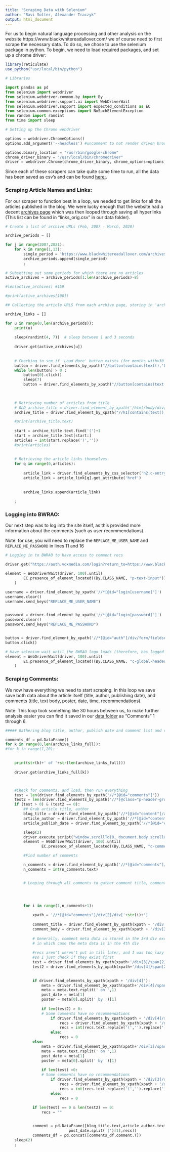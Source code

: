 ```yaml
---
title: "Scraping Data with Selenium"
author: "Ravi Solter, Alexander Traczyk"
output: html_document
---
```


For us to begin natural language processing and other analysis on the website https://www.blackwhitereadallover.com/ we of course need to first scrape the necessary data. To do so, we chose to use the selenium package in python. To begin, we need to load required packages, and set up a chrome driver:

```r
library(reticulate)
use_python("usr/local/bin/python")
```

```python
# Libraries

import pandas as pd
from selenium import webdriver
from selenium.webdriver.common.by import By
from selenium.webdriver.support.ui import WebDriverWait
from selenium.webdriver.support import expected_conditions as EC
from selenium.common.exceptions import NoSuchElementException
from random import randint
from time import sleep
```

```python
# Setting up the Chrome webdriver

options = webdriver.ChromeOptions()
options.add_argument('--headless') #uncomment to not render driven browser during scrapping

options.binary_location = "/usr/bin/google-chrome"
chrome_driver_binary = "/usr/local/bin/chromedriver"
driver = webdriver.Chrome(chrome_driver_binary, chrome_options=options)
```

Since each of these scrapers can take quite some time to run, all the data has been saved as csv's and can be found [here:](https://github.com/rsolter/BWRAO-Comment-Scraper/tree/master/Data).

### Scraping Article Names and Links:

For our scraper to function best in a loop, we needed to get links for all the articles published in the blog. We were lucky enough that the website had a decent [archives page](https://www.blackwhitereadallover.com/archives/2007/2) which was then looped through saving all hyperlinks (This list can be found in "links_orig.csv" in our data folder).

```python
# Create a list of archive URLs (Feb, 2007 - March, 2020)

archive_periods = []

for j in range(2007,2021):
    for k in range(1,13):
        single_period = 'https://www.blackwhitereadallover.com/archives/'+str(j)+'/'+str(k)
        archive_periods.append(single_period)
        ;
        
# Subsetting out some periods for which there are no articles
active_archives = archive_periods[1:len(archive_periods)-8]

#len(active_archives) #159

#print(active_archives[100])
```
```python
## Collecting the article URLS from each archive page, storing in 'archive_links' list

archive_links = []

for u in range(0,len(archive_periods)):
    print(u)
    
    sleep(randint(4, 7))  # sleep between 1 and 3 seconds
    
    driver.get(active_archives[u])
    
    
    # Checking to see if 'Load More' button exists (for months with>30 articles) and if so clicking it
    button = driver.find_elements_by_xpath("//button[contains(text(),'Load More')]")
    while len(button) > 0 :
        button[0].click()  
        sleep(7)
        button = driver.find_elements_by_xpath("//button[contains(text(),'Load More')]")

 
    
    # Retrieving number of articles from title 
    # OLD archive_title = driver.find_element_by_xpath('/html/body/div[1]/div[2]/h1')
    archive_title = driver.find_element_by_xpath("//h1[contains(text(),'Archives for')]")

    #print(archive_title.text)
    
    start = archive_title.text.find('(')+1
    start = archive_title.text[start:]
    articles = int(start.replace(')',''))
    #print(articles)
    
    
    # Retrieving the article links themselves
    for q in range(0,articles):
        
        article_link = driver.find_elements_by_css_selector('h2.c-entry-box--compact__title>a')
        article_link = article_link[q].get_attribute('href')
        
    
        archive_links.append(article_link) 
           
    ;
```

### Logging into BWRAO:

Our next step was to log into the site itself, as this provided more information about the comments (such as user recommendations).

Note: for use, you will need to replace the `REPLACE_ME_USER_NAME` and `REPLACE_ME_PASSWORD` in lines 11 and 16
```python
# Logging in to BWRAO to have access to comment recs

driver.get("https://auth.voxmedia.com/login?return_to=https://www.blackwhitereadallover.com/")

element = WebDriverWait(driver, 100).until(
        EC.presence_of_element_located((By.CLASS_NAME, "p-text-input"))
    )

username = driver.find_element_by_xpath('//*[@id="login[username]"]')
username.clear()
username.send_keys("REPLACE_ME_USER_NAME")


password = driver.find_element_by_xpath('//*[@id="login[password]"]')
password.clear()
password.send_keys("REPLACE_ME_PASSWORD")


button = driver.find_element_by_xpath('//*[@id="auth"]/div/form/fieldset[3]/input')
button.click()
```
```python
# Have selenium wait until the BWRAO logo loads (therefore, has logged in properly)
element = WebDriverWait(driver, 100).until(
        EC.presence_of_element_located((By.CLASS_NAME, "c-global-header__logo-large"))
    )
```

### Scraping Comments:

We now have everything we need to start scraping. In this loop we save save both data about the article itself (title, author, publishing date), and comments (title, text body, poster, date, time, recommendations).

Note: This loop took something like 30 hours between us, to make further analysis easier you can find it saved in our [data folder](https://github.com/rsolter/BWRAO-Comment-Scraper/tree/master/Data) as "Comments" 1 through 6.
```python

##### Gathering blog title, author, publish date and comment list and comment count from a the loop of 'archive_links'

comments_df = pd.DataFrame()
for k in range(0,len(archive_links_full)):
#for k in range(1,20):

    
    print(str(k)+' of '+str(len(archive_links_full)))
    
    driver.get(archive_links_full[k])



    #Check for comments, and load, then run everything
    test = len(driver.find_elements_by_xpath('//*[@id="comments"]'))
    test2 = len(driver.find_elements_by_xpath('//*[@class="p-header-group"]'))
    if (test > 0) & (test2 == 0):
        ## Grab article title, author
        blog_title = driver.find_element_by_xpath('//*[@id="content"]/article/div[1]/div[1]/div[2]/h1')
        article_author = driver.find_element_by_xpath('//*[@id="content"]/article/div[1]/div[1]/div[3]/span[1]/span[1]/a/span')
        article_publish_date = driver.find_element_by_xpath('//*[@id="content"]/article/div[1]/div[1]/div[3]/span[1]/span[2]/time')

        sleep(2)
        driver.execute_script("window.scrollTo(0, document.body.scrollHeight);")
        element = WebDriverWait(driver, 100).until(
                EC.presence_of_element_located((By.CLASS_NAME, "c-comments__list")))

        #Find number of comments

        n_comments = driver.find_element_by_xpath('//*[@id="comments"]/div[1]/span/span')
        n_comments = int(n_comments.text)


        # Looping through all comments to gather comment title, comment body, poster, and number of recs


    

        for i in range(1,n_comments+1):
    
            xpath = '//*[@id="comments"]/div[2]/div['+str(i)+']'
     
            comment_title = driver.find_element_by_xpath(xpath + '/div[1]')
            comment_body = driver.find_element_by_xpath(xpath + '/div[2]')
    
            # Generally, comment meta data is stored in the 3rd div except when commentors have a signature
            # in which case the meta data is in the 4th div
            
            #recs aren't weren't put in till later, and I was too lazy to find out when
            #so I just check if they exist first
            test = driver.find_elements_by_xpath(xpath+'/div[3]/span[2]/button[2]/span[2]')
            test2 = driver.find_elements_by_xpath(xpath+'/div[4]/span[2]/button[2]/span[2]')
            

            if driver.find_elements_by_xpath(xpath + '/div[4]'):
                meta = driver.find_element_by_xpath(xpath+'/div[4]/span[1]')
                meta = meta.text.rsplit(' on ',1)
                post_date = meta[1]
                poster = meta[0].split(' by ')[1]
    
                if len(test2) > 0:
                # Some comments have no recommendations
                    if driver.find_elements_by_xpath(xpath + '/div[4]/span[2]/button[2]/span[2]'):
                        recs = driver.find_element_by_xpath(xpath + '/div[4]/span[2]/button[2]/span[2]')
                        recs = int(recs.text.replace('(','').replace(')',''))
                    else:
                        recs = 0
            else:
                meta = driver.find_element_by_xpath(xpath+'/div[3]/span[1]')
                meta = meta.text.rsplit(' on ',1)
                post_date = meta[1]
                poster = meta[0].split(' by ')[1]
        
                if len(test) >0:
                # Some comments have no recommendations
                    if driver.find_elements_by_xpath(xpath + '/div[3]/span[2]/button[2]/span[2]'):
                        recs = driver.find_element_by_xpath(xpath + '/div[3]/span[2]/button[2]/span[2]')
                        recs = int(recs.text.replace('(','').replace(')',''))
                    else:
                        recs = 0
                        
            if len(test) == 0 & len(test2) == 0:
                recs = ""


            comment = pd.DataFrame([blog_title.text,article_author.text,article_publish_date.text,comment_title.text,comment_body.text,poster,post_date.split('|')[0],
                            post_date.split('|')[1],recs])
            comments_df = pd.concat([comments_df,comment.T])
    sleep(2)
    ;
```